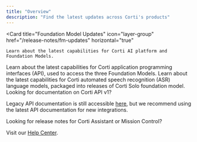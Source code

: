 ```yaml
---
title: "Overview"
description: "Find the latest updates across Corti's products"
---
```


  <Card
    title="Foundation Model Updates"
    icon="layer-group"
    href="/release-notes/fm-updates"
    horizontal="true"
  >
    Learn about the latest capabilities for Corti AI platform and Foundation Models.
  </Card>
  <CardGroup cols={2}>
  <Card
    title="API Updates"
    icon="rectangle-terminal"
    href="/release-notes/api-updates"
  >
    Learn about the latest capabilities for Corti application programming interfaces (API), used to access the three Foundation Models.
  </Card>
  <Card
    title="Language Updates"
    icon="microphone"
    href="/release-notes/language-updates"
  >
    Learn about the latest capabilities for Corti automated speech recognition (ASR) language models, packaged into releases of Corti Solo foundation model.
  </Card>
  </CardGroup>
<br/>
<Info>
  Looking for documentation on Corti API v1? 
  
  Legacy API documentation is still accessible [here](https://docs-legacy.corti.ai/), but we recommend using the latest API documentation for new integrations.
</Info>

<Info>
  Looking for release notes for Corti Assistant or Mission Control? 
  
  Visit our [Help Center](https://help.corti.ai/).
</Info>
